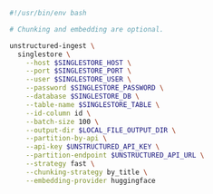 ```bash CLI
#!/usr/bin/env bash

# Chunking and embedding are optional.

unstructured-ingest \
  singlestore \
    --host $SINGLESTORE_HOST \
    --port $SINGLESTORE_PORT \
    --user $SINGLESTORE_USER \
    --password $SINGLESTORE_PASSWORD \
    --database $SINGLESTORE_DB \
    --table-name $SINGLESTORE_TABLE \
    --id-column id \
    --batch-size 100 \
    --output-dir $LOCAL_FILE_OUTPUT_DIR \
    --partition-by-api \
    --api-key $UNSTRUCTURED_API_KEY \
    --partition-endpoint $UNSTRUCTURED_API_URL \
    --strategy fast \
    --chunking-strategy by_title \
    --embedding-provider huggingface
```